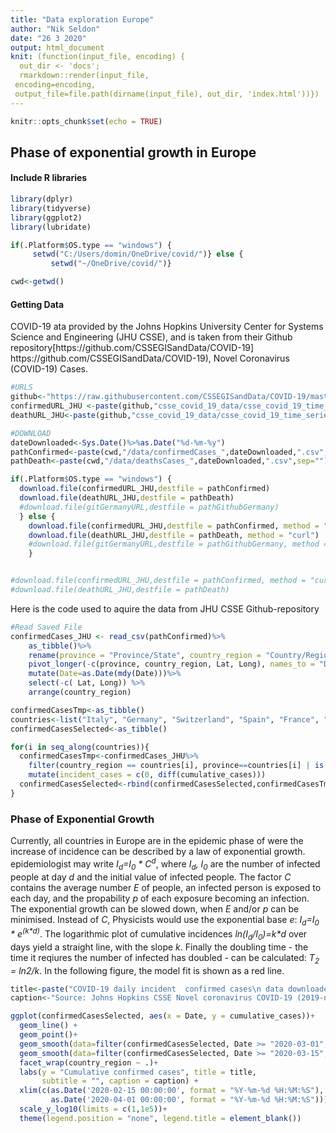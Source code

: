 ```yaml
---
title: "Data exploration Europe"
author: "Nik Seldon"
date: "26 3 2020"
output: html_document
knit: (function(input_file, encoding) {
  out_dir <- 'docs';
  rmarkdown::render(input_file,
 encoding=encoding,
 output_file=file.path(dirname(input_file), out_dir, 'index.html'))})
---
```


```r
knitr::opts_chunk$set(echo = TRUE)
```

## Phase of exponential growth in Europe

#### Include R libraries
```r
library(dplyr)
library(tidyverse)
library(ggplot2)
library(lubridate)
```


```r
if(.Platform$OS.type == "windows") {
     setwd("C:/Users/domin/OneDrive/covid/")} else {
         setwd("~/OneDrive/covid/")}

cwd<-getwd()
```

#### Getting Data

COVID-19 ata provided by the Johns Hopkins University Center for Systems Science and Engineering (JHU CSSE), 
and is taken from their Github repository[https://github.com/CSSEGISandData/COVID-19] https://github.com/CSSEGISandData/COVID-19), Novel Coronavirus (COVID-19) Cases.

```r
#URLS
github<-"https://raw.githubusercontent.com/CSSEGISandData/COVID-19/master/"
confirmedURL_JHU <-paste(github,"csse_covid_19_data/csse_covid_19_time_series/time_series_covid19_confirmed_global.csv?accessType=DOWNLOAD", sep="")
deathURL_JHU<-paste(github,"csse_covid_19_data/csse_covid_19_time_series/time_series_covid19_deaths_global.csv?accessType=DOWNLOAD", sep="")
```

```r
#DOWNLOAD
dateDownloaded<-Sys.Date()%>%as.Date("%d-%m-%y")
pathConfirmed<-paste(cwd,"/data/confirmedCases_",dateDownloaded,".csv",sep="")
pathDeath<-paste(cwd,"/data/deathsCases_",dateDownloaded,".csv",sep="")

if(.Platform$OS.type == "windows") {
  download.file(confirmedURL_JHU,destfile = pathConfirmed)
  download.file(deathURL_JHU,destfile = pathDeath)
  #download.file(gitGermanyURL,destfile = pathGithubGermany)
  } else { 
    download.file(confirmedURL_JHU,destfile = pathConfirmed, method = "curl")
    download.file(deathURL_JHU,destfile = pathDeath, method = "curl")
    #download.file(gitGermanyURL,destfile = pathGithubGermany, method = "curl")
    }


#download.file(confirmedURL_JHU,destfile = pathConfirmed, method = "curl")
#download.file(deathURL_JHU,destfile = pathDeath)
```
Here is the code used to aquire the data from JHU CSSE Github-repository

```r
#Read Saved File
confirmedCases_JHU <- read_csv(pathConfirmed)%>%
    as_tibble()%>%
    rename(province = "Province/State", country_region = "Country/Region")%>% 
    pivot_longer(-c(province, country_region, Lat, Long), names_to = "Date", values_to = "cumulative_cases") %>% 
    mutate(Date=as.Date(mdy(Date)))%>%
    select(-c( Lat, Long)) %>%
    arrange(country_region)

confirmedCasesTmp<-as_tibble()    
countries<-list("Italy", "Germany", "Switzerland", "Spain", "France", "Netherlands")
confirmedCasesSelected<-as_tibble()

for(i in seq_along(countries)){
  confirmedCasesTmp<-confirmedCases_JHU%>%
    filter(country_region == countries[i], province==countries[i] | is.na(province))%>%
    mutate(incident_cases = c(0, diff(cumulative_cases)))
  confirmedCasesSelected<-rbind(confirmedCasesSelected,confirmedCasesTmp)
}
```

### Phase of Exponential Growth

Currently, all countries in Europe are in the epidemic phase of were the increase of incidence can be described by a law of exponential growth. epidemiologist may write <em>I<sub>d</sub>=I<sub>0</sub> * C<sup>d</sup></em>, where <em>I<sub>d</sub>, I<sub>0</sub></em> are the number of infected people at day <em>d</em> and the initial value of infected people. The factor <em>C</em> contains the average number <em>E</em> of people, an infected person is exposed to each day, and the propability <em>p</em> of each exposure becoming an infection. The exponential growth can be slowed down, when <em>E</em> and/or <em>p</em> can be minimised. Instead of <em>C</em>, Physicists would use the exponential base <em>e</em>: <em>I<sub>d</sub>=I<sub>0</sub> * e<sup>(k\*d)</sup></em>. The logarithmic plot of cumulative incidences <em>ln(I<sub>d</sub>/I<sub>0</sub>)=k*d</em> over days yield a straight line, with the slope <em>k</em>. Finally the doubling time - the time it reqiures the number of infected has doubled -  can be calculated: <em>T<sub>2</sub> = ln2/k</em>. In the following figure, the model fit is shown as a red line. 

```r
title<-paste("COVID-19 daily incident  confirmed cases\n data downloaded from Johns Hopkins University: ", dateDownloaded)
caption<-"Source: Johns Hopkins CSSE Novel coronavirus COVID-19 (2019-nCoV)\n data repository: https://github.com/CSSEGISandData/COVID-19"

ggplot(confirmedCasesSelected, aes(x = Date, y = cumulative_cases))+ 
  geom_line() + 
  geom_point()+
  geom_smooth(data=filter(confirmedCasesSelected, Date >= "2020-03-01", Date <= "2020-03-15"), method = "lm",formula =y ~x, col="blue",linetype="dashed")+
  geom_smooth(data=filter(confirmedCasesSelected, Date >= "2020-03-15",Date <= "2020-03-26"), method = "lm",formula =y ~x, col="red",linetype="dashed")+
  facet_wrap(country_region ~ .)+
  labs(y = "Cumulative confirmed cases", title = title, 
       subtitle = "", caption = caption) +
  xlim(c(as.Date('2020-02-15 00:00:00', format = "%Y-%m-%d %H:%M:%S"),
         as.Date('2020-04-01 00:00:00', format = "%Y-%m-%d %H:%M:%S")))+
  scale_y_log10(limits = c(1,1e5))+
  theme(legend.position = "none", legend.title = element_blank())

```





